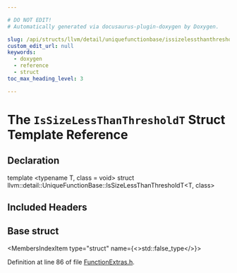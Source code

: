 ```yaml
---

# DO NOT EDIT!
# Automatically generated via docusaurus-plugin-doxygen by Doxygen.

slug: /api/structs/llvm/detail/uniquefunctionbase/issizelessthanthresholdt
custom_edit_url: null
keywords:
  - doxygen
  - reference
  - struct
toc_max_heading_level: 3

---
```





# The `IsSizeLessThanThresholdT` Struct Template Reference

<DoxygenPage pluginConfig={pluginConfig}>



## Declaration

<CodeBlock>template &lt;typename T, class = void&gt;
struct llvm::detail::UniqueFunctionBase::IsSizeLessThanThresholdT&lt;T, class&gt;</CodeBlock>

## Included Headers

<IncludesList>
<IncludesListItem
  filePath="llvm/ADT/FunctionExtras.h"
  permalink="/docs/api/files/include/include/llvm/include/llvm/adt/functionextras-h"
  isLocal="true" />
</IncludesList>

## Base struct

<MembersIndex>

<MembersIndexItem
  type="struct"
  name={<>std::false&#95;type</>}>
</MembersIndexItem>

</MembersIndex>


Definition at line 86 of file <a href="/docs/api/files/include/include/llvm/include/llvm/adt/functionextras-h">FunctionExtras.h</a>.

</DoxygenPage>
